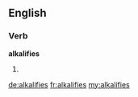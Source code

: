 ==English==

===Verb===
'''alkalifies'''

# {{third-person singular of|alkalify}}

[[de:alkalifies]]
[[fr:alkalifies]]
[[my:alkalifies]]